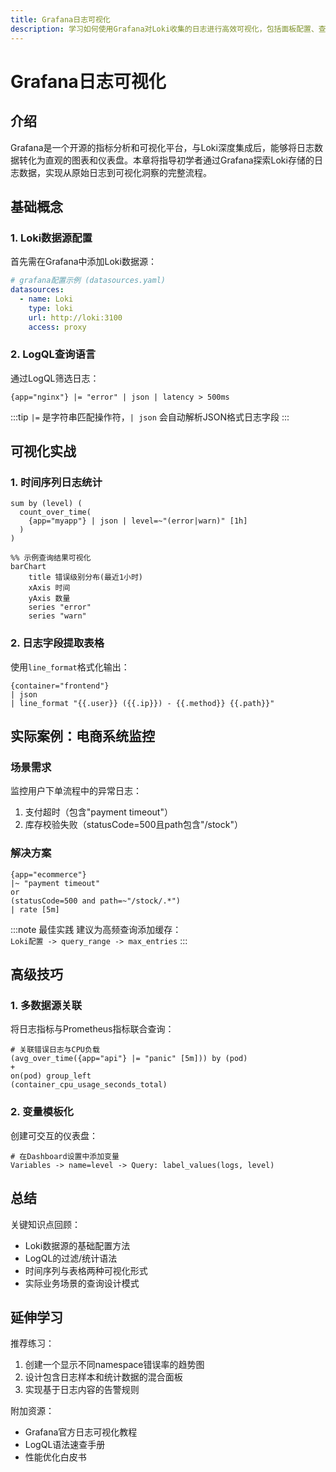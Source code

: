 ```yaml
---
title: Grafana日志可视化
description: 学习如何使用Grafana对Loki收集的日志进行高效可视化，包括面板配置、查询语法和实际案例分析。
---
```


# Grafana日志可视化

## 介绍

Grafana是一个开源的指标分析和可视化平台，与Loki深度集成后，能够将日志数据转化为直观的图表和仪表盘。本章将指导初学者通过Grafana探索Loki存储的日志数据，实现从原始日志到可视化洞察的完整流程。

## 基础概念

### 1. Loki数据源配置
首先需在Grafana中添加Loki数据源：
```yaml
# grafana配置示例 (datasources.yaml)
datasources:
  - name: Loki
    type: loki
    url: http://loki:3100
    access: proxy
```

### 2. LogQL查询语言
通过LogQL筛选日志：
```logql
{app="nginx"} |= "error" | json | latency > 500ms
```
:::tip
`|=` 是字符串匹配操作符，`| json` 会自动解析JSON格式日志字段
:::

## 可视化实战

### 1. 时间序列日志统计
```logql
sum by (level) (
  count_over_time(
    {app="myapp"} | json | level=~"(error|warn)" [1h]
  )
)
```

```mermaid
%% 示例查询结果可视化
barChart
    title 错误级别分布(最近1小时)
    xAxis 时间
    yAxis 数量
    series "error"
    series "warn"
```

### 2. 日志字段提取表格
使用`line_format`格式化输出：
```logql
{container="frontend"} 
| json 
| line_format "{{.user}} ({{.ip}}) - {{.method}} {{.path}}"
```

## 实际案例：电商系统监控

### 场景需求
监控用户下单流程中的异常日志：
1. 支付超时（包含"payment timeout"）
2. 库存校验失败（statusCode=500且path包含"/stock"）

### 解决方案
```logql
{app="ecommerce"} 
|~ "payment timeout" 
or 
(statusCode=500 and path=~"/stock/.*")
| rate [5m]
```

:::note 最佳实践
建议为高频查询添加缓存：<br />
`Loki配置 -> query_range -> max_entries`
:::

## 高级技巧

### 1. 多数据源关联
将日志指标与Prometheus指标联合查询：
```logql
# 关联错误日志与CPU负载
(avg_over_time({app="api"} |= "panic" [5m])) by (pod)
+
on(pod) group_left
(container_cpu_usage_seconds_total)
```

### 2. 变量模板化
创建可交互的仪表盘：
```grafana
# 在Dashboard设置中添加变量
Variables -> name=level -> Query: label_values(logs, level)
```

## 总结

关键知识点回顾：
- Loki数据源的基础配置方法
- LogQL的过滤/统计语法
- 时间序列与表格两种可视化形式
- 实际业务场景的查询设计模式

## 延伸学习

推荐练习：
1. 创建一个显示不同namespace错误率的趋势图
2. 设计包含日志样本和统计数据的混合面板
3. 实现基于日志内容的告警规则

附加资源：
- Grafana官方日志可视化教程
- LogQL语法速查手册
- 性能优化白皮书